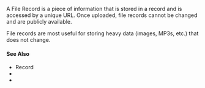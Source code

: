 
A File Record is a piece of information that is stored in a <GlossaryRef term='record'>record</GlossaryRef> and is accessed by a unique URL.
Once uploaded, file records cannot be changed and are publicly available.

File records are most useful for storing heavy data (images, MP3s, etc.) that does not change.

#### See Also

-   <GlossaryRef term='record'>Record</GlossaryRef>
-   <ActionLink action='os.recordFile(recordKey, fileData, options?)' />
-   <ActionLink action='os.getFile(urlOrRecordFileResult)' />